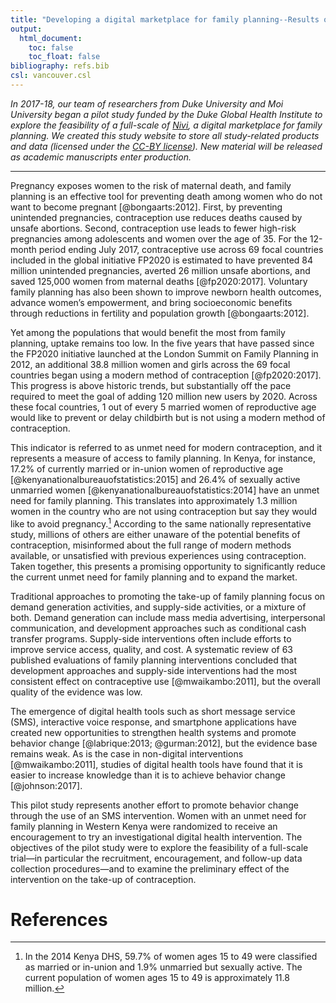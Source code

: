 ```yaml
---
title: "Developing a digital marketplace for family planning--Results of a pilot randomized encouragement trial"
output:
  html_document:
    toc: false
    toc_float: false
bibliography: refs.bib
csl: vancouver.csl
---
```


*In 2017-18, our team of researchers from Duke University and Moi University began a pilot study funded by the Duke Global Health Institute to explore the feasibility of a full-scale of [Nivi](https://www.nivi.io/), a digital marketplace for family planning. We created this study website to store all study-related products and data (licensed under the [CC-BY license](https://creativecommons.org/licenses/by/4.0/)). New material will be released as academic manuscripts enter production.*

* * * 

Pregnancy exposes women to the risk of maternal death, and family planning is an effective tool for preventing death among women who do not want to become pregnant [@bongaarts:2012]. First, by preventing unintended pregnancies, contraception use reduces deaths caused by unsafe abortions. Second, contraception use leads to fewer high-risk pregnancies among adolescents and women over the age of 35. For the 12-month period ending July 2017, contraceptive use across 69 focal countries included in the global initiative FP2020 is estimated to have prevented 84 million unintended pregnancies, averted 26 million unsafe abortions, and saved 125,000 women from maternal deaths [@fp2020:2017]. Voluntary family planning has also been shown to improve newborn health outcomes, advance women's empowerment, and bring socioeconomic benefits through reductions in fertility and population growth [@bongaarts:2012]. 

Yet among the populations that would benefit the most from family planning, uptake remains too low. In the five years that have passed since the FP2020 initiative launched at the London Summit on Family Planning in 2012, an additional 38.8 million women and girls across the 69 focal countries began using a modern method of contraception [@fp2020:2017]. This progress is above historic trends, but substantially off the pace required to meet the goal of adding 120 million new users by 2020. Across these focal countries, 1 out of every 5 married women of reproductive age would like to prevent or delay childbirth but is not using a modern method of contraception.

This indicator is referred to as unmet need for modern contraception, and it represents a measure of access to family planning. In Kenya, for instance, 17.2% of currently married or in-union women of reproductive age [@kenyanationalbureauofstatistics:2015] and 26.4% of sexually active unmarried women [@kenyanationalbureauofstatistics:2014] have an unmet need for family planning. This translates into approximately 1.3 million women in the country who are not using contraception but say they would like to avoid pregnancy.[^numbers] According to the same nationally representative study, millions of others are either unaware of the potential benefits of contraception, misinformed about the full range of modern methods available, or unsatisfied with previous experiences using contraception. Taken together, this presents a promising opportunity to significantly reduce the current unmet need for family planning and to expand the market.

[^numbers]: In the 2014 Kenya DHS, 59.7% of women ages 15 to 49 were classified as married or in-union and 1.9% unmarried but sexually active. The current population of women ages 15 to 49 is approximately 11.8 million. 

Traditional approaches to promoting the take-up of family planning focus on demand generation activities, and supply-side activities, or a mixture of both. Demand generation can include mass media advertising, interpersonal communication, and development approaches such as conditional cash transfer programs. Supply-side interventions often include efforts to improve service access, quality, and cost. A systematic review of 63 published evaluations of family planning interventions concluded that development approaches and supply-side interventions had the most consistent effect on contraceptive use [@mwaikambo:2011], but the overall quality of the evidence was low.

The emergence of digital health tools such as short message service (SMS), interactive voice response, and smartphone applications have created new opportunities to strengthen health systems and promote behavior change [@labrique:2013; @gurman:2012], but the evidence base remains weak. As is the case in non-digital interventions [@mwaikambo:2011], studies of digital health tools have found that it is easier to increase knowledge than it is to achieve behavior change [@johnson:2017]. 

This pilot study represents another effort to promote behavior change through the use of an SMS intervention. Women with an unmet need for family planning in Western Kenya were randomized to receive an encouragement to try an investigational digital health intervention. The objectives of the pilot study were to explore the feasibility of a full-scale trial—in particular the recruitment, encouragement, and follow-up data collection procedures—and to examine the preliminary effect of the intervention on the take-up of contraception.

# References